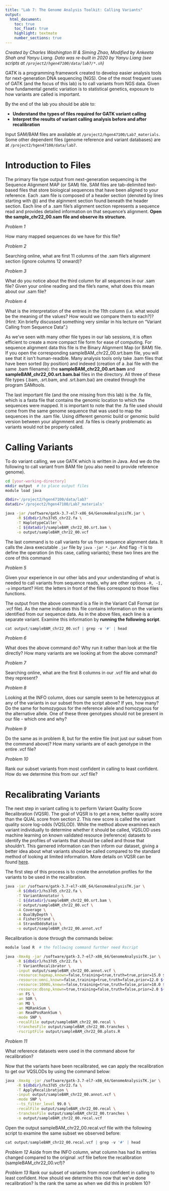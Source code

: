 ```yaml
---
title: "Lab 7: The Genome Analysis Toolkit: Calling Variants"
output:
  html_document:
    toc: true
    toc_float: true
    highlight: textmate
    number_sections: true
---
```


*Created by Charles Washington III & Siming Zhao, Modified by Ankeeta Shah and Yanyu Liang. Data was re-built in 2020 by Yanyu Liang (see scripts at `/project2/hgen47100/data/lab7/*.sh`)*
  
GATK is a programming framework created to develop easier analysis tools for next-generation DNA sequencing (NGS). One of the most frequent uses of GATK (and the focus of this lab) is to call variants from NGS data. Given how fundamental genetic variation is to statistical genetics, exposure to how variants are called is important. 

By the end of the lab you should be able to:

- **Understand the types of files required for GATK variant calling**  
- **Interpret the results of variant calling analysis before and after recalibration**  


Input SAM/BAM files are available at `/project2/hgen47100/Lab7_materials`. Some other dependent files (genome reference and variant databases) are at `/project2/hgen47100/data/lab7`.
 
# Introduction to Files

The primary file type output from next-generation sequencing is the Sequence Alignment MAP (or SAM) file. SAM files are tab-delimited text-based files that store biological sequences that have been aligned to your reference. Each .sam file is composed of a header section (denoted by lines starting with @) and the alginment section found beneath the header section. Each line of a .sam file's alignment section represents a sequence read and provides detailed information on that sequence's alignment. **Open the sample_chr22_00.sam file and observe its structure.**

*Problem 1*

How many mapped sequences do we have for this file?

*Problem 2*

Searching online, what are first 11 columns of the .sam file's alignment section (ignore columns 12 onward)?

*Problem 3*

What do you notice about the third column for all sequences in our .sam file? Given your online reading and the file's name, what does this mean about our .sam file?

*Problem 4*

What is the interpretation of the entries in the 11th column (i.e. what would be the meaning of the values? How would we compare them to each?)? (Hint: Xin briefly discussed something very similar in his lecture on "Variant Calling from Sequence Data".)


As we've seen with many other file types in our lab sessions, it is often efficient to create a more compact file form for ease of computing. For sequence alignment data this file is the Binary Alignment Map (or BAM) file. If you open the corresponding sampleBAM_chr22_00.srt.bam file, you will see that it isn't human-readble. Many analysis tools only take .bam files that have been sorted (by position) and indexed (creation of a .bai file with the same .bam filename): the **sampleBAM_chr22_00.srt.bam** and **sampleBAM_chr22_00.srt.bam.bai** files in the directory. All three of these file types (.bam, .srt.bam, and .srt.bam.bai) are created through the program SAMtools. 

The last important file (and the one missing from this lab) is the .fa file, which is a fasta file that contains the genomic location to which the sequences were mapped. It is important to note that the .fa file used should come from the same genome sequence that was used to map the sequences in the .sam file. Using different genomic build or genomic build version between your alignmnent and .fa files is clearly problematic as variants would not be properly called.

# Calling Variants

To do variant calling, we use GATK which is written in Java. And we do the following to call variant from BAM file (you also need to provide reference genome). 

<!-- The commands are also available at `/project2/hgen47100/Lab7_materials/haplocaller.sh` (created by Siming Zhao from Xin's group) -->

```bash
cd [your-working-directory]
mkdir output  # to place output files
module load java

dbdir='/project2/hgen47100/data/lab7'
datadir='/project2/hgen47100/Lab7_materials'

java -jar /software/gatk-3.7-el7-x86_64/GenomeAnalysisTK.jar \
     -R ${dbdir}/hs37d5_chr22.fa \
     -T HaplotypeCaller \
     -I ${datadir}/sampleBAM_chr22_00.srt.bam \
     -o output/sampleBAM_chr22_00.vcf
```

The last command is to call variants for us from sequence alignment data. It calls the Java executable `.jar` file by `java -jar *.jar`. And flag `-T` is to define the operation (in this case, calling variants); these two lines are the core of this command

*Problem 5*

Given your experience in our other labs and your understanding of what is needed to call variants from sequence reads, why are other options `-R, -I, -o` important? Hint: the letters in front of the files correspond to those files functions.

The output from the above command is a file in the Variant Call Format (or .vcf file). As the name indicates this file contains information on the variants identified from our sequence data. As in the above files, each line is a separate variant. Examine this information by **running the following script**.

```r
cat output/sampleBAM_chr22_00.vcf | grep -v '#' | head
```

*Problem 6*

What does the above command do? Why run it rather than look at the file directly? How many variants are we looking at from the above command?

*Problem 7*

Searching online, what are the first 8 columns in our .vcf file and what do they represent?

*Problem 8*

Looking at the INFO column, does our sample seem to be heterozygous at any of the variants in our subset from the script above? If yes, how many? Do the same for homozygous for the reference allele and homozygous for the alternative allele. One of these three genotypes should not be present in our file - which one and why?

*Problem 9*

Do the same as in problem 8, but for the entire file (not just our subset from the command above)? How many variants are of each genotype in the entire .vcf file?

*Problem 10*

Rank our subset variants from most confident in calling to least confident. How do we determine this from our .vcf file?

# Recalibrating Variants

The next step in variant calling is to perform Variant Quality Score Recalibration (VQSR). The goal of VQSR is to get a new, better quality score than the QUAL score from section 2. This new score is called the variant quality score log-odds (VQSLOD). While the method above examines each variant individually to determine whether it should be called, VQSLOD uses machine learning on known validated resource (reference) datasets to identify the profiles of variants that should be called and those that shouldn't. This garnered information can then inform our dataset, giving a better idea about what variants should be called compared to the standard method of looking at limited information. More details on VQSR can be found [here](https://gatkforums.broadinstitute.org/gatk/discussion/39/variant-quality-score-recalibration-vqsr).

<!-- The first step of this process is to create the annotation profiles for the variants to be used in the recalibration. Although we aren't going to focus on this step for this lab, know that takes the .fa, .srt.bam, and .vcf files as inputs and creates a .annot.vcf file for the next step. Recalibration follows this annotation step and is done through the commands belows: -->

The first step of this process is to create the annotation profiles for the variants to be used in the recalibration.

```bash
java -jar /software/gatk-3.7-el7-x86_64/GenomeAnalysisTK.jar \
     -R ${dbdir}/hs37d5_chr22.fa \
     -T VariantAnnotator \
     -I ${datadir}/sampleBAM_chr22_00.srt.bam \
     -V output/sampleBAM_chr22_00.vcf \
     -A Coverage \
     -A QualByDepth \
     -A FisherStrand \
     -A StrandOddsRatio \
     -o output/sampleBAM_chr22_00.annot.vcf
```

Recalibration is done through the commands below: 

```bash
module load R  # the following command further need Rscript

java -Xmx4g -jar /software/gatk-3.7-el7-x86_64/GenomeAnalysisTK.jar \
     -R ${dbdir}/hs37d5_chr22.fa \
     -T VariantRecalibrator \
     -input output/sampleBAM_chr22_00.annot.vcf \
     -resource:hapmap,known=false,training=true,truth=true,prior=15.0 ${dbdir}/hapmap_3.3.b37.vcf \
     -resource:omni,known=false,training=true,truth=false,prior=12.0 ${dbdir}/1000G_omni2.5.b37.vcf \
     -resource:1000G,known=false,training=true,truth=false,prior=10.0 ${dbdir}/1000G_phase1.snps.high_confidence.b37.vcf \
     -resource:dbsnp,known=true,training=false,truth=false,prior=2.0 ${dbdir}/dbsnp_138.b37.vcf \
     -an FS \
     -an SOR \
     -an MQ \
     -an MQRankSum \
     -an ReadPosRankSum \
     -mode SNP \
     -recalFile output/sampleBAM_chr22_00.recal \
     -tranchesFile output/sampleBAM_chr22_00.tranches \
     -rscriptFile output/sampleBAM_chr22_00.plots.R
```

*Problem 11*

What reference datasets were used in the command above for recalibration?


Now that the variants have been recalibrated, we can apply the recalibration to get our VQSLODs by using the command below:

```bash
java -Xmx4g -jar /software/gatk-3.7-el7-x86_64/GenomeAnalysisTK.jar \
     -R ${dbdir}/hs37d5_chr22.fa \
     -T ApplyRecalibration \
     -input output/sampleBAM_chr22_00.annot.vcf \
     -mode SNP \
     --ts_filter_level 99.0 \
     -recalFile output/sampleBAM_chr22_00.recal \
     -tranchesFile output/sampleBAM_chr22_00.tranches \
     -o output/sampleBAM_chr22_00.recal.vcf
```

Open the output sampleBAM_chr22_00.recal.vcf file with the following script to examine the same subset we observed before:

```r
cat output/sampleBAM_chr22_00.recal.vcf | grep -v '#' | head
```

*Problem 12*
Aside from the INFO column, what column has had its entries changed compared to the original .vcf file before the recalibration (sampleBAM_chr22_00.vcf)?

*Problem 13*
Rank our subset of variants from most confident in calling to least confident. How should we determine this now that we've done recalibration? Is the rank the same as when we did this in problem 10?
